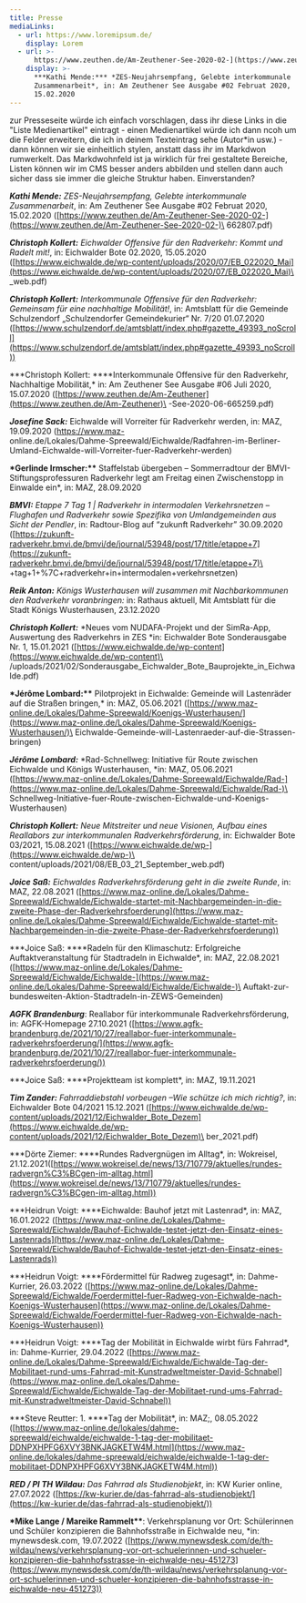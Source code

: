 ```yaml
---
title: Presse
mediaLinks:
  - url: https://www.loremipsum.de/
    display: Lorem
  - url: >-
      https://www.zeuthen.de/Am-Zeuthener-See-2020-02-](https://www.zeuthen.de/Am-Zeuthener-See-2020-02-662807.pdf
    display: >-
      ***Kathi Mende:*** *ZES-Neujahrsempfang, Gelebte interkommunale
      Zusammenarbeit*, in: Am Zeuthener See Ausgabe #02 Februat 2020,
      15.02.2020
---
```


zur Presseseite würde ich einfach vorschlagen, dass ihr diese Links in die "Liste Medienartikel" eintragt - einen Medienartikel würde ich dann ncoh um die Felder erweitern, die ich in deinem Texteintrag sehe (Autor\*in usw.) - dann können wir sie einheitlich stylen, anstatt dass ihr im Markdwon rumwerkelt. Das Markdwohnfeld ist ja wirklich für frei gestaltete Bereiche, Listen können wir im CMS besser anders abbilden und stellen dann auch sicher dass sie immer die gleiche Struktur haben. Einverstanden?

**_Kathi Mende:_** _ZES-Neujahrsempfang, Gelebte interkommunale Zusammenarbeit_, in: Am Zeuthener See Ausgabe #02 Februat 2020, 15.02.2020 ([https://www.zeuthen.de/Am-Zeuthener-See-2020-02-](https://www.zeuthen.de/Am-Zeuthener-See-2020-02-)\
662807.pdf)

**_Christoph Kollert:_** _Eichwalder Offensive für den Radverkehr: Kommt und Radelt mit!_, in: Eichwalder Bote 02.2020, 15.05.2020 ([https://www.eichwalde.de/wp-content/uploads/2020/07/EB_022020_Mai](https://www.eichwalde.de/wp-content/uploads/2020/07/EB_022020_Mai)\
\_web.pdf)

**_Christoph Kollert:_** _Interkommunale Offensive für den Radverkehr: Gemeinsam für eine nachhaltige Mobilität!_, in: Amtsblatt für die Gemeinde Schulzendorf „Schulzendorfer Gemeindekurier“ Nr. 7/20 01.07.2020 ([https://www.schulzendorf.de/amtsblatt/index.php#gazette_49393_noScroll](https://www.schulzendorf.de/amtsblatt/index.php#gazette_49393_noScroll))

**\*Christoph Kollert: \*\***Interkommunale Offensive für den Radverkehr, Nachhaltige Mobilität,\* in: Am Zeuthener See Ausgabe #06 Juli 2020, 15.07.2020 ([https://www.zeuthen.de/Am-Zeuthener](https://www.zeuthen.de/Am-Zeuthener)\
-See-2020-06-665259.pdf)

**_Josefine Sack:_** Eichwalde will Vorreiter für Radverkehr werden, in: MAZ, 19.09.2020 ([https://www.maz-](https://www.maz-)\
online.de/Lokales/Dahme-Spreewald/Eichwalde/Radfahren-im-Berliner-Umland-Eichwalde-will-Vorreiter-fuer-Radverkehr-werden)

**\*Gerlinde Irmscher:\*\*** Staffelstab übergeben – Sommerradtour der BMVI-Stiftungsprofessuren Radverkehr legt am Freitag einen Zwischenstopp in Einwalde ein\*, in: MAZ, 28.09.2020

**_BMVI:_** _Etappe 7 Tag 1 | Radverkehr in intermodalen Verkehrsnetzen – Flughafen und Radverkehr sowie Spezifika von Umlandgemeinden aus Sicht der Pendler_, in: Radtour-Blog auf “zukunft Radverkehr” 30.09.2020 ([https://zukunft-radverkehr.bmvi.de/bmvi/de/journal/53948/post/17/title/etappe+7](https://zukunft-radverkehr.bmvi.de/bmvi/de/journal/53948/post/17/title/etappe+7)\
+tag+1+%7C+radverkehr+in+intermodalen+verkehrsnetzen)

**_Reik Anton:_** _Königs Wusterhausen will zusammen mit Nachbarkommunen den Radverkehr voranbringen:_ in: Rathaus aktuell, Mit Amtsblatt für die Stadt Königs Wusterhausen, 23.12.2020

**_Christoph Kollert:_** \*Neues vom NUDAFA-Projekt und der SimRa-App, Auswertung des Radverkehrs in ZES \*in: Eichwalder Bote Sonderausgabe Nr. 1, 15.01.2021 ([https://www.eichwalde.de/wp-content](https://www.eichwalde.de/wp-content)\
/uploads/2021/02/Sonderausgabe_Eichwalder_Bote_Bauprojekte_in_Eichwalde.pdf)

**\*Jérôme Lombard:\*\*** Pilotprojekt in Eichwalde: Gemeinde will Lastenräder auf die Straßen bringen,\* in: MAZ, 05.06.2021 ([https://www.maz-online.de/Lokales/Dahme-Spreewald/Koenigs-Wusterhausen/](https://www.maz-online.de/Lokales/Dahme-Spreewald/Koenigs-Wusterhausen/)\
Eichwalde-Gemeinde-will-Lastenraeder-auf-die-Strassen-bringen)

**_Jérôme Lombard:_** \*Rad-Schnellweg: Initiative für Route zwischen Eichwalde und Königs Wusterhausen, \*in: MAZ, 05.06.2021 ([https://www.maz-online.de/Lokales/Dahme-Spreewald/Eichwalde/Rad-](https://www.maz-online.de/Lokales/Dahme-Spreewald/Eichwalde/Rad-)\
Schnellweg-Initiative-fuer-Route-zwischen-Eichwalde-und-Koenigs-Wusterhausen)

**_Christoph Kollert:_** _Neue Mitstreiter und neue Visionen, Aufbau eines Reallabors zur interkommunalen Radverkehrsförderung_, in: Eichwalder Bote 03/2021, 15.08.2021 ([https://www.eichwalde.de/wp-](https://www.eichwalde.de/wp-)\
content/uploads/2021/08/EB_03_21_September_web.pdf)

**_Joice Saß:_** _Eichwaldes Radverkehrsförderung geht in die zweite Runde_, in: MAZ, 22.08.2021 ([https://www.maz-online.de/Lokales/Dahme-Spreewald/Eichwalde/Eichwalde-startet-mit-Nachbargemeinden-in-die-zweite-Phase-der-Radverkehrsfoerderung](https://www.maz-online.de/Lokales/Dahme-Spreewald/Eichwalde/Eichwalde-startet-mit-Nachbargemeinden-in-die-zweite-Phase-der-Radverkehrsfoerderung))

**\*Joice Saß: \*\***Radeln für den Klimaschutz: Erfolgreiche Auftaktveranstaltung für Stadtradeln in Eichwalde\*, in: MAZ, 22.08.2021 ([https://www.maz-online.de/Lokales/Dahme-Spreewald/Eichwalde/Eichwalde-](https://www.maz-online.de/Lokales/Dahme-Spreewald/Eichwalde/Eichwalde-)\
Auftakt-zur-bundesweiten-Aktion-Stadtradeln-in-ZEWS-Gemeinden)

**_AGFK Brandenburg_**: Reallabor für interkommunale Radverkehrsförderung, in: AGFK-Homepage 27.10.2021 ([https://www.agfk-brandenburg.de/2021/10/27/reallabor-fuer-interkommunale-radverkehrsfoerderung/](https://www.agfk-brandenburg.de/2021/10/27/reallabor-fuer-interkommunale-radverkehrsfoerderung/))

**\*Joice Saß: \*\***Projektteam ist komplett\*, in: MAZ, 19.11.2021

**_Tim Zander:_** _Fahrraddiebstahl vorbeugen –Wie schütze ich mich richtig?_, in: Eichwalder Bote 04/2021 15.12.2021 ([https://www.eichwalde.de/wp-content/uploads/2021/12/Eichwalder_Bote_Dezem](https://www.eichwalde.de/wp-content/uploads/2021/12/Eichwalder_Bote_Dezem)\
ber_2021.pdf)

**\*Dörte Ziemer: \*\***Rundes Radvergnügen im Alltag\*, in: Wokreisel, 21.12.2021([https://www.wokreisel.de/news/13/710779/aktuelles/rundes-radvergn%C3%BCgen-im-alltag.html](https://www.wokreisel.de/news/13/710779/aktuelles/rundes-radvergn%C3%BCgen-im-alltag.html))

**\*Heidrun Voigt: \*\***Eichwalde: Bauhof jetzt mit Lastenrad\*, in: MAZ, 16.01.2022 ([https://www.maz-online.de/Lokales/Dahme-Spreewald/Eichwalde/Bauhof-Eichwalde-testet-jetzt-den-Einsatz-eines-Lastenrads](https://www.maz-online.de/Lokales/Dahme-Spreewald/Eichwalde/Bauhof-Eichwalde-testet-jetzt-den-Einsatz-eines-Lastenrads))

**\*Heidrun Voigt: \*\***Fördermittel für Radweg zugesagt\*, in: Dahme-Kurrier, 26.03.2022 ([https://www.maz-online.de/Lokales/Dahme-Spreewald/Eichwalde/Foerdermittel-fuer-Radweg-von-Eichwalde-nach-Koenigs-Wusterhausen](https://www.maz-online.de/Lokales/Dahme-Spreewald/Eichwalde/Foerdermittel-fuer-Radweg-von-Eichwalde-nach-Koenigs-Wusterhausen))

**\*Heidrun Voigt: \*\***Tag der Mobilität in Eichwalde wirbt fürs Fahrrad\*, in: Dahme-Kurrier, 29.04.2022 ([https://www.maz-online.de/Lokales/Dahme-Spreewald/Eichwalde/Eichwalde-Tag-der-Mobilitaet-rund-ums-Fahrrad-mit-Kunstradweltmeister-David-Schnabel](https://www.maz-online.de/Lokales/Dahme-Spreewald/Eichwalde/Eichwalde-Tag-der-Mobilitaet-rund-ums-Fahrrad-mit-Kunstradweltmeister-David-Schnabel))

**\*Steve Reutter: 1. \*\***Tag der Mobilität\*, in: MAZ;, 08.05.2022 ([https://www.maz-online.de/lokales/dahme-spreewald/eichwalde/eichwalde-1-tag-der-mobilitaet-DDNPXHPFG6XVY3BNKJAGKETW4M.html](https://www.maz-online.de/lokales/dahme-spreewald/eichwalde/eichwalde-1-tag-der-mobilitaet-DDNPXHPFG6XVY3BNKJAGKETW4M.html))

**_RED / PI TH Wildau:_** _Das Fahrrad als Studienobjekt_, in: KW Kurier online, 27.07.2022 ([https://kw-kurier.de/das-fahrrad-als-studienobjekt/](https://kw-kurier.de/das-fahrrad-als-studienobjekt/))

**\*Mike Lange / Mareike Rammelt\*\***: Verkehrsplanung vor Ort: Schülerinnen und Schüler konzipieren die Bahnhofsstraße in Eichwalde neu, \*in: mynewsdesk.com, 19.07.2022 ([https://www.mynewsdesk.com/de/th-wildau/news/verkehrsplanung-vor-ort-schuelerinnen-und-schueler-konzipieren-die-bahnhofsstrasse-in-eichwalde-neu-451273](https://www.mynewsdesk.com/de/th-wildau/news/verkehrsplanung-vor-ort-schuelerinnen-und-schueler-konzipieren-die-bahnhofsstrasse-in-eichwalde-neu-451273))
